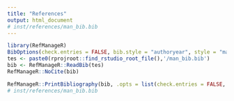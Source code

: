 ```yaml
---
title: "References"
output: html_document
# inst/references/man_bib.bib
---
```



```r
library(RefManageR)
BibOptions(check.entries = FALSE, bib.style = "authoryear", style = "markdown", dashed = TRUE)
tes <- paste0(rprojroot::find_rstudio_root_file(),'/man_bib.bib')	
bib <- RefManageR::ReadBib(tes)
RefManageR::NoCite(bib)
```

```r
RefManageR::PrintBibliography(bib, .opts = list(check.entries = FALSE, sorting = "ynt"))
# inst/references/man_bib.bib
```




